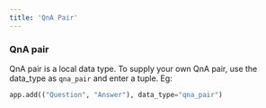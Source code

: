 ```yaml
---
title: 'QnA Pair'
---
```


### QnA pair

QnA pair is a local data type. To supply your own QnA pair, use the data_type as `qna_pair` and enter a tuple. Eg:

```python
app.add(("Question", "Answer"), data_type="qna_pair")
```